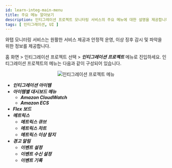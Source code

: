 ```yaml
---
id: learn-integ-main-menu
title: 주요 메뉴 알아보기
description: 인티그레이션 프로젝트 모니터링 서비스의 주요 메뉴에 대한 설명을 제공합니다.
tags: [ 인티그레이션, UI ]
---
```


와탭 모니터링 서비스는 원활한 서비스 제공과 안정적 운영, 이상 징후 감시 및 파악을 위한 정보를 제공합니다.

<!--
* ***인티그레이션 아이템*** 메뉴
* 아이템별 ***대시보드*** 메뉴
* 아이템 공통 메뉴 (***Flex 보드***, ***메트릭스***, ***경고 알림***)
-->
<!-- 메트릭스 이상치 탐지? -->

홈 화면 > 인티그레이션 프로젝트 선택 > ***인티그레이션 프로젝트*** 메뉴로 진입하세요. 인티그레이션 프로젝트의 메뉴는 다음과 같이 구성되어 있습니다.

<center>

![인티그레이션 프로젝트 메뉴](https://img.whatap.io/media/images/whatap_integration_project_menu.png)

</center>

* ***인티그레이션 아이템***
* ***아이템별 대시보드 메뉴***
    * ***Amazon CloudWatch***
    * ***Amazon ECS***
* ***Flex 보드***
* ***메트릭스***
    * ***메트릭스 큐브***
    * ***메트릭스 차트***
    * ***메트릭스 이상 탐지***
* ***경고 알림***
    * ***이벤트 설정***
    * ***이벤트 수신 설정***
    * ***이벤트 기록***